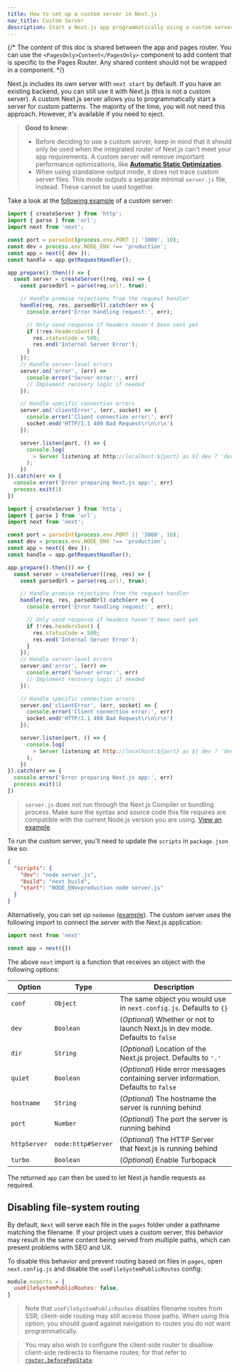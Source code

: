 ```yaml
---
title: How to set up a custom server in Next.js
nav_title: Custom Server
description: Start a Next.js app programmatically using a custom server.
---
```


{/* The content of this doc is shared between the app and pages router. You can use the `<PagesOnly>Content</PagesOnly>` component to add content that is specific to the Pages Router. Any shared content should not be wrapped in a component. */}

Next.js includes its own server with `next start` by default. If you have an existing backend, you can still use it with Next.js (this is not a custom server). A custom Next.js server allows you to programmatically start a server for custom patterns. The majority of the time, you will not need this approach. However, it's available if you need to eject.

> **Good to know**:
>
> - Before deciding to use a custom server, keep in mind that it should only be used when the integrated router of Next.js can't meet your app requirements. A custom server will remove important performance optimizations, like **[Automatic Static Optimization](/docs/pages/building-your-application/rendering/automatic-static-optimization).**
> - When using standalone output mode, it does not trace custom server files. This mode outputs a separate minimal `server.js` file, instead. These cannot be used together.

Take a look at the [following example](https://github.com/vercel/next.js/tree/canary/examples/custom-server) of a custom server:

```ts filename="server.ts" switcher
import { createServer } from 'http';
import { parse } from 'url';
import next from 'next';

const port = parseInt(process.env.PORT || '3000', 10);
const dev = process.env.NODE_ENV !== 'production';
const app = next({ dev });
const handle = app.getRequestHandler();

app.prepare().then(() => {
  const server = createServer((req, res) => {
    const parsedUrl = parse(req.url!, true);

    // Handle promise rejections from the request handler
    handle(req, res, parsedUrl).catch(err => {
      console.error('Error handling request:', err);

      // Only send response if headers haven't been sent yet
      if (!res.headersSent) {
        res.statusCode = 500;
        res.end('Internal Server Error');
      }
    });
    // Handle server-level errors
    server.on('error', (err) =>
      console.error('Server error:', err)
      // Implement recovery logic if needed
    });

    // Handle specific connection errors
    server.on('clientError', (err, socket) => {
      console.error('Client connection error:', err)
      socket.end('HTTP/1.1 400 Bad Request\r\n\r\n')
    });

    server.listen(port, () => {
      console.log(
        > Server listening at http://localhost:${port} as ${ dev ? 'development' : process.env.NODE_ENV }
      );
    })
}).catch(err => {
  console.error('Error preparing Next.js app:', err)
  process.exit(1)
})

```

```js filename="server.js" switcher
import { createServer } from 'http';
import { parse } from 'url';
import next from 'next';

const port = parseInt(process.env.PORT || '3000', 10);
const dev = process.env.NODE_ENV !== 'production';
const app = next({ dev });
const handle = app.getRequestHandler();

app.prepare().then(() => {
  const server = createServer((req, res) => {
    const parsedUrl = parse(req.url!, true);

    // Handle promise rejections from the request handler
    handle(req, res, parsedUrl).catch(err => {
      console.error('Error handling request:', err);

      // Only send response if headers haven't been sent yet
      if (!res.headersSent) {
        res.statusCode = 500;
        res.end('Internal Server Error');
      }
    });
    // Handle server-level errors
    server.on('error', (err) =>
      console.error('Server error:', err)
      // Implement recovery logic if needed
    });

    // Handle specific connection errors
    server.on('clientError', (err, socket) => {
      console.error('Client connection error:', err)
      socket.end('HTTP/1.1 400 Bad Request\r\n\r\n')
    });

    server.listen(port, () => {
      console.log(
        > Server listening at http://localhost:${port} as ${ dev ? 'development' : process.env.NODE_ENV }
      );
    })
}).catch(err => {
  console.error('Error preparing Next.js app:', err)
  process.exit(1)
})

```

> `server.js` does not run through the Next.js Compiler or bundling process. Make sure the syntax and source code this file requires are compatible with the current Node.js version you are using. [View an example](https://github.com/vercel/next.js/tree/canary/examples/custom-server).

To run the custom server, you'll need to update the `scripts` in `package.json` like so:

```json filename="package.json"
{
  "scripts": {
    "dev": "node server.js",
    "build": "next build",
    "start": "NODE_ENV=production node server.js"
  }
}
```

Alternatively, you can set up `nodemon` ([example](https://github.com/vercel/next.js/tree/canary/examples/custom-server)). The custom server uses the following import to connect the server with the Next.js application:

```js
import next from 'next'

const app = next({})
```

The above `next` import is a function that receives an object with the following options:

| Option       | Type               | Description                                                                         |
| ------------ | ------------------ | ----------------------------------------------------------------------------------- |
| `conf`       | `Object`           | The same object you would use in `next.config.js`. Defaults to `{}`                 |
| `dev`        | `Boolean`          | (_Optional_) Whether or not to launch Next.js in dev mode. Defaults to `false`      |
| `dir`        | `String`           | (_Optional_) Location of the Next.js project. Defaults to `'.'`                     |
| `quiet`      | `Boolean`          | (_Optional_) Hide error messages containing server information. Defaults to `false` |
| `hostname`   | `String`           | (_Optional_) The hostname the server is running behind                              |
| `port`       | `Number`           | (_Optional_) The port the server is running behind                                  |
| `httpServer` | `node:http#Server` | (_Optional_) The HTTP Server that Next.js is running behind                         |
| `turbo`      | `Boolean`          | (_Optional_) Enable Turbopack                                                       |

The returned `app` can then be used to let Next.js handle requests as required.

<PagesOnly>

## Disabling file-system routing

By default, `Next` will serve each file in the `pages` folder under a pathname matching the filename. If your project uses a custom server, this behavior may result in the same content being served from multiple paths, which can present problems with SEO and UX.

To disable this behavior and prevent routing based on files in `pages`, open `next.config.js` and disable the `useFileSystemPublicRoutes` config:

```js filename="next.config.js"
module.exports = {
  useFileSystemPublicRoutes: false,
}
```

> Note that `useFileSystemPublicRoutes` disables filename routes from SSR; client-side routing may still access those paths. When using this option, you should guard against navigation to routes you do not want programmatically.

> You may also wish to configure the client-side router to disallow client-side redirects to filename routes; for that refer to [`router.beforePopState`](/docs/pages/api-reference/functions/use-router#routerbeforepopstate).

</PagesOnly>
